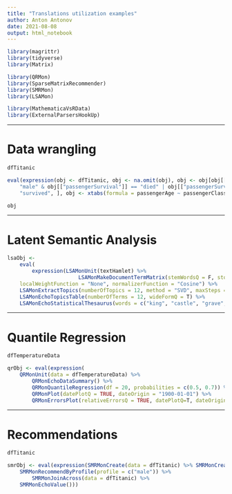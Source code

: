 ```yaml
---
title: "Translations utilization examples"
author: Anton Antonov
date: 2021-08-08
output: html_notebook
---
```


```r
library(magrittr)
library(tidyverse)
library(Matrix)

library(QRMon)
library(SparseMatrixRecommender)
library(SMRMon)
library(LSAMon)

library(MathematicaVsRData)
library(ExternalParsersHookUp)
```


------

# Data wrangling

```r
dfTitanic
```

```r
eval(expression(obj <- dfTitanic, obj <- na.omit(obj), obj <- obj[obj[["passengerSex"]] == 
    "male" & obj[["passengerSurvival"]] == "died" | obj[["passengerSurvival"]] == 
    "survived", ], obj <- xtabs(formula = passengerAge ~ passengerClass + passengerSurvival, data = obj)))
```

```r
obj
```

------

# Latent Semantic Analysis

```r
lsaObj <- 
    eval(
        expression(LSAMonUnit(textHamlet) %>% 
                       LSAMonMakeDocumentTermMatrix(stemWordsQ = F, stopWords = NULL) %>% LSAMonApplyTermWeightFunctions(globalWeightFunction = "IDF", 
    localWeightFunction = "None", normalizerFunction = "Cosine") %>% 
    LSAMonExtractTopics(numberOfTopics = 12, method = "SVD", maxSteps = 12, minNumberOfDocumentsPerTerm = 2) %>% 
    LSAMonEchoTopicsTable(numberOfTerms = 12, wideFormQ = T) %>% 
    LSAMonEchoStatisticalThesaurus(words = c("king", "castle", "grave", "poison"), wideFormQ = T)))
```

------

# Quantile Regression

```r
dfTemperatureData
```

```r
qrObj <- eval(expression(
    QRMonUnit(data = dfTemperatureData) %>% 
        QRMonEchoDataSummary() %>% 
        QRMonQuantileRegression(df = 20, probabilities = c(0.5, 0.7)) %>% 
        QRMonPlot(datePlotQ = TRUE, dateOrigin = "1900-01-01") %>% 
        QRMonErrorsPlot(relativeErrorsQ = TRUE, datePlotQ=T, dateOrigin = "1900-01-01")))
```

------

# Recommendations

```r
dfTitanic
```

```r
smrObj <- eval(expression(SMRMonCreate(data = dfTitanic) %>% SMRMonCreate() %>% 
    SMRMonRecommendByProfile(profile = c("male")) %>%         
        SMRMonJoinAcross(data = dfTitanic) %>% 
    SMRMonEchoValue()))
```


